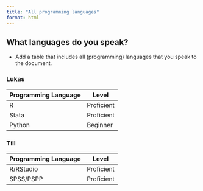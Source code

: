 ```yaml
---
title: "All programming languages"
format: html
---
```


## What languages do you speak?
- Add a table that includes all (programming) languages that you speak to the document.

### Lukas 
| Programming Language | Level |
| --- | --- |
| R | Proficient |
| Stata | Proficient |
| Python | Beginner|

### Till
| Programming Language | Level |
| --- | --- |
| R/RStudio | Proficient |
| SPSS/PSPP | Proficient |